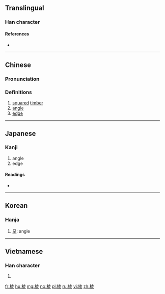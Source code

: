 {{also|稜}}
==Translingual==

===Han character===
{{Han char|rn=75|rad=木|as=08|sn=12|four=54047|canj=DGCE|ids=⿰木夌}}

====References====
* {{Han ref|kx=0534.160|dkj=14979|dj=0922.120|hdz=21224.010|uh=68F1|ud=26865|bh=D9B1|bd=55729}}

----

==Chinese==
{{zh-forms}}

===Pronunciation===
{{zh-pron
|m=léng,lèng,lēng,líng
|c=ling4
|mc=y
|oc=y
|ma=
|cat=n
}}

===Definitions===
# [[square]]d [[timber]]
# [[angle]]
# [[edge]]

----

==Japanese==

===Kanji===
{{ja-kanji|grade=|rs=木08}}

# angle
# edge

====Readings====
* {{ja-readings|on=[[ろう]] (rō), [[りょう]] (ryō), [[ちょう]] (chō)|kun=}}

----

==Korean==

===Hanja===
{{ko-hanja|hangeul=[[릉]], [[능]]|eumhun=|rv=reung, neung|mr=rŭng, nŭng|y=lung, nung}}

# [[모]]: angle

----

==Vietnamese==

===Han character===
{{vi-hantu|[[săng]], [[lăng]], [[rừng]], [[dừng]]|rs=木08}}

# {{defn|lang=vi|sort=木08}}

[[fr:棱]]
[[hu:棱]]
[[mg:棱]]
[[no:棱]]
[[pl:棱]]
[[ru:棱]]
[[vi:棱]]
[[zh:棱]]